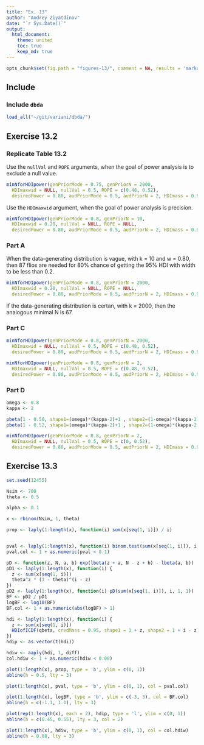 ```yaml
---
title: "Ex. 13"
author: "Andrey Ziyatdinov"
date: "`r Sys.Date()`"
output:
  html_document:
    theme: united
    toc: true
    keep_md: true
---
```


```r
opts_chunk$set(fig.path = "figures-13/", comment = NA, results = 'markup', tidy = F, message = F, warning = F, echo = T)
```

## Include 

### Include `dbda`

```r
load_all("~/git/variani/dbda/")
```

## Exercise 13.2

### Replicate Table 13.2

Use the `nullVal` and `ROPE` arguments, when the goal of power analysis is to exclude a null value.

```r
minNforHDIpower(genPriorMode = 0.75, genPriorN = 2000, 
  HDImaxwid = NULL, nullVal = 0.5, ROPE = c(0.48, 0.52), 
  desiredPower = 0.80, audPriorMode = 0.5, audPriorN = 2, HDImass = 0.95, initSampSize = 5, verbose = FALSE)
```

Use the `HDImaxwid` argument, when the goal of power analysis is precision.

```r
minNforHDIpower(genPriorMode = 0.8, genPriorN = 10, 
  HDImaxwid = 0.20, nullVal = NULL, ROPE = NULL, 
  desiredPower = 0.80, audPriorMode = 0.5, audPriorN = 2, HDImass = 0.95, initSampSize = 5, verbose = FALSE)
```

### Part A

When the data-generating distribution is vague, with k = 10 and w = 0.80, then 87 flios are needed for 80% chance 
of getting the 95% HDI with width to be less than 0.2.

```r
minNforHDIpower(genPriorMode = 0.8, genPriorN = 2000, 
  HDImaxwid = 0.20, nullVal = NULL, ROPE = NULL, 
  desiredPower = 0.80, audPriorMode = 0.5, audPriorN = 2, HDImass = 0.95, initSampSize = 5, verbose = FALSE)
```

If the data-generating distribution is certan, with k = 2000, then the analogous minimal N is 67.

### Part C


```r
minNforHDIpower(genPriorMode = 0.8, genPriorN = 2000, 
  HDImaxwid = NULL, nullVal = 0.5, ROPE = c(0.48, 0.52), 
  desiredPower = 0.80, audPriorMode = 0.5, audPriorN = 2, HDImass = 0.95, initSampSize = 5, verbose = FALSE)
```

```r
minNforHDIpower(genPriorMode = 0.8, genPriorN = 2, 
  HDImaxwid = NULL, nullVal = 0.5, ROPE = c(0.48, 0.52), 
  desiredPower = 0.80, audPriorMode = 0.5, audPriorN = 2, HDImass = 0.95, initSampSize = 5, verbose = FALSE)
```

### Part D

```r
omega <- 0.8
kappa <- 2

pbeta(1 - 0.50, shape1=(omega)*(kappa-2)+1 , shape2=(1-omega)*(kappa-2)+1 )
pbeta(1 - 0.52, shape1=(omega)*(kappa-2)+1 , shape2=(1-omega)*(kappa-2)+1 )
```

```r
minNforHDIpower(genPriorMode = 0.8, genPriorN = 2, 
  HDImaxwid = NULL, nullVal = 0.5, ROPE = c(0, 0.52), 
  desiredPower = 0.80, audPriorMode = 0.5, audPriorN = 2, HDImass = 0.95, initSampSize = 5, verbose = FALSE)
```

## Exercise 13.3

```r
set.seed(12455)

Nsim <- 700
theta <- 0.5

alpha <- 0.1

x <- rbinom(Nsim, 1, theta)

prop <- laply(1:length(x), function(i) sum(x[seq(1, i)]) / i)


pval <- laply(1:length(x), function(i) binom.test(sum(x[seq(1, i)]), i, theta, alternative = "two.sided")$p.value)
pval.col <- 1 + as.numeric(pval < 0.1)

pD <- function(z, N, a, b) exp(lbeta(z + a, N - z + b) - lbeta(a, b))
pD1 <- laply(1:length(x), function(i) {
  z <- sum(x[seq(1, i)])
  theta^z * (1 - theta)^(i - z)
})
pD2 <- laply(1:length(x), function(i) pD(sum(x[seq(1, i)]), i, 1, 1))
BF <- pD2 / pD1
logBF <- log10(BF)
BF.col <- 1 + as.numeric(abs(logBF) > 1)

hdi <- laply(1:length(x), function(i) {
  z <- sum(x[seq(1, i)])
  HDIofICDF(qbeta, credMass = 0.95, shape1 = 1 + z, shape2 = 1 + i - z)
})
hdip <- as.vector(t(hdi))

hdiw <- aaply(hdi, 1, diff)
col.hdiw <- 1 + as.numeric(hdiw < 0.08)
```

```r
plot(1:length(x), prop, type = 'b', ylim = c(0, 1))
abline(h = 0.5, lty = 3)

plot(1:length(x), pval, type = 'b', ylim = c(0, 1), col = pval.col)

plot(1:length(x), logBF, type = 'b', ylim = c(-3, 3), col = BF.col)
abline(h = c(-1.1, 1.1), lty = 3)

plot(rep(1:length(x), each = 2), hdip, type = 'l', ylim = c(0, 1))
abline(h = c(0.45, 0.55), lty = 3, col = 2)

plot(1:length(x), hdiw, type = 'b', ylim = c(0, 1), col = col.hdiw)
abline(h = 0.08, lty = 3)
```








